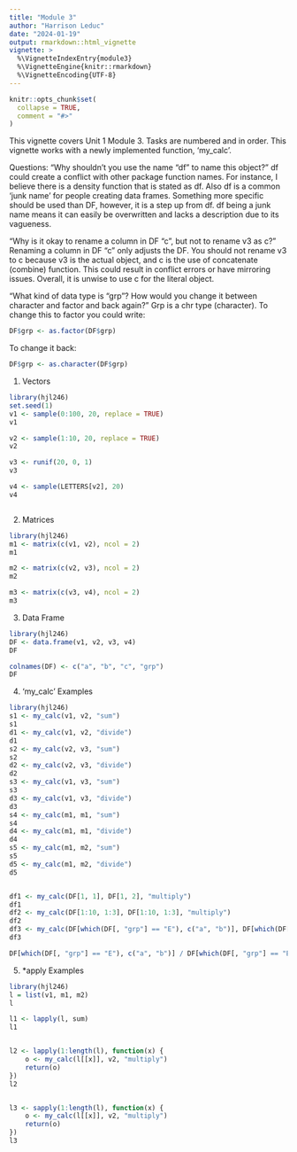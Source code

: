 ```yaml
---
title: "Module 3"
author: "Harrison Leduc"
date: "2024-01-19"
output: rmarkdown::html_vignette
vignette: >
  %\VignetteIndexEntry{module3}
  %\VignetteEngine{knitr::rmarkdown}
  %\VignetteEncoding{UTF-8}
---
```


```r
knitr::opts_chunk$set(
  collapse = TRUE,
  comment = "#>"
)
```

This vignette covers Unit 1 Module 3. Tasks are numbered and in order. This vignette works with a newly implemented function, 'my_calc'.


Questions:
"Why shouldn’t you use the name “df” to name this object?"
  df could create a conflict with other package function names. For instance, 
 I believe there is a density function that is stated as df.
 Also df is a common 'junk name' for people creating data frames. 
 Something more specific should be used than DF, however, it is a step up 
 from df. df being a junk name means it can easily be overwritten and 
 lacks a description due to its vagueness. 
 
"Why is it okay to rename a column in DF “c”, but not to rename v3 as c?"
  Renaming a column in DF "c" only adjusts the DF. You should not rename v3 to c
 because v3 is the actual object, and c is the use of concatenate (combine) 
 function. This could result in conflict errors or have mirroring issues. 
 Overall, it is unwise to use c for the literal object. 

"What kind of data type is “grp”? How would you change it between character
and factor and back again?"
  Grp is a chr type (character). To change this to factor you could write:
```r
DF$grp <- as.factor(DF$grp)
```

 To change it back:
```r
DF$grp <- as.character(DF$grp)
```



1. Vectors

```r
library(hjl246)
set.seed(1)
v1 <- sample(0:100, 20, replace = TRUE)
v1

v2 <- sample(1:10, 20, replace = TRUE)
v2

v3 <- runif(20, 0, 1)
v3

v4 <- sample(LETTERS[v2], 20)
v4



```

2. Matrices

```r
library(hjl246)
m1 <- matrix(c(v1, v2), ncol = 2)
m1

m2 <- matrix(c(v2, v3), ncol = 2)
m2

m3 <- matrix(c(v3, v4), ncol = 2)
m3
```

3. Data Frame

```r
library(hjl246)
DF <- data.frame(v1, v2, v3, v4)
DF

colnames(DF) <- c("a", "b", "c", "grp")
DF
```

4. 'my_calc' Examples

```r
library(hjl246)
s1 <- my_calc(v1, v2, "sum")
s1
d1 <- my_calc(v1, v2, "divide")
d1
s2 <- my_calc(v2, v3, "sum")
s2
d2 <- my_calc(v2, v3, "divide")
d2
s3 <- my_calc(v1, v3, "sum")
s3
d3 <- my_calc(v1, v3, "divide")
d3
s4 <- my_calc(m1, m1, "sum")
s4
d4 <- my_calc(m1, m1, "divide")
d4
s5 <- my_calc(m1, m2, "sum")
s5
d5 <- my_calc(m1, m2, "divide")
d5


df1 <- my_calc(DF[1, 1], DF[1, 2], "multiply")
df1
df2 <- my_calc(DF[1:10, 1:3], DF[1:10, 1:3], "multiply")
df2
df3 <- my_calc(DF[which(DF[, "grp"] == "E"), c("a", "b")], DF[which(DF[, "grp"] == "E"), "c"], "divide")
df3

DF[which(DF[, "grp"] == "E"), c("a", "b")] / DF[which(DF[, "grp"] == "E"), "c"]
```

5. *apply Examples

```r
library(hjl246)
l = list(v1, m1, m2)
l

l1 <- lapply(l, sum)
l1


l2 <- lapply(1:length(l), function(x) {
    o <- my_calc(l[[x]], v2, "multiply")
    return(o)
})
l2


l3 <- sapply(1:length(l), function(x) {
    o <- my_calc(l[[x]], v2, "multiply")
    return(o)
})
l3
```


